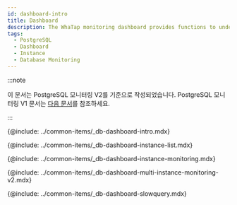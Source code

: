 ```yaml
---
id: dashboard-intro
title: Dashboard
description: The WhaTap monitoring dashboard provides functions to understand the overall status of a project at a glance.
tags:
  - PostgreSQL
  - Dashboard
  - Instance
  - Database Monitoring
---
```


:::note

이 문서는 PostgreSQL 모니터링 V2를 기준으로 작성되었습니다. PostgreSQL 모니터링 V1 문서는 [다음 문서](../postgresql-v1/dashboard-intro)를 참조하세요.

:::

{@include: ../common-items/_db-dashboard-intro.mdx}  

{@include: ../common-items/_db-dashboard-instance-list.mdx}

{@include: ../common-items/_db-dashboard-instance-monitoring.mdx}  

{@include: ../common-items/_db-dashboard-multi-instance-monitoring-v2.mdx}

{@include: ../common-items/_db-dashboard-slowquery.mdx}
